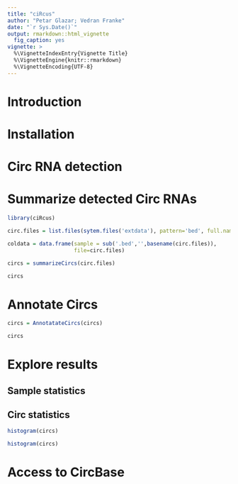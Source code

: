 ```yaml
---
title: "ciRcus"
author: "Petar Glazar; Vedran Franke"
date: "`r Sys.Date()`"
output: rmarkdown::html_vignette
  fig_caption: yes
vignette: >
  %\VignetteIndexEntry{Vignette Title}
  %\VignetteEngine{knitr::rmarkdown}
  %\VignetteEncoding{UTF-8}
---
```


# Introduction

# Installation

# Circ RNA detection

# Summarize detected Circ RNAs

```r
library(ciRcus)
```


```r

circ.files = list.files(sytem.files('extdata'), pattern='bed', full.names=TRUE)

coldata = data.frame(sample = sub('.bed','',basename(circ.files)), 
                     file=circ.files)

circs = summarizeCircs(circ.files)

circs

```

# Annotate Circs
```r


circs = AnnotatateCircs(circs)

circs

```



# Explore results

## Sample statistics


## Circ statistics
```r
histogram(circs)
```


```r
histogram(circs)
```


# Access to CircBase


